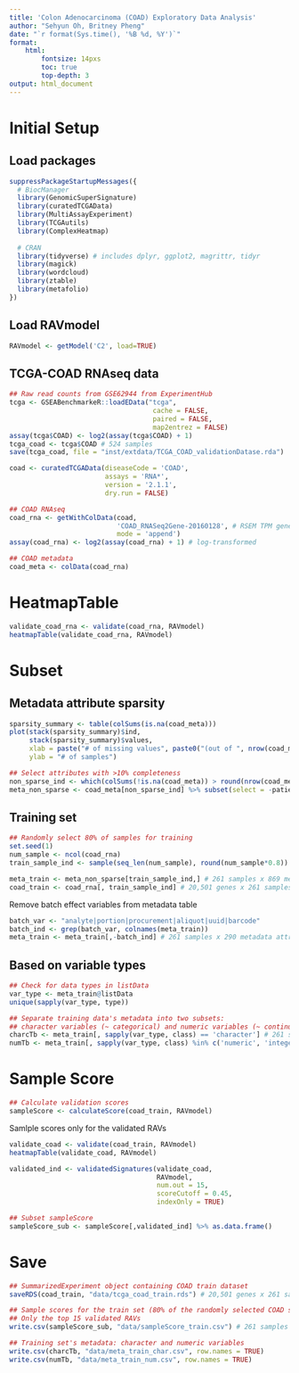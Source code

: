 ```yaml
---
title: 'Colon Adenocarcinoma (COAD) Exploratory Data Analysis'
author: "Sehyun Oh, Britney Pheng"
date: "`r format(Sys.time(), '%B %d, %Y')`"
format:
    html:
        fontsize: 14pxs
        toc: true
        top-depth: 3
output: html_document
---
```


# Initial Setup
## Load packages
```r
suppressPackageStartupMessages({
  # BiocManager
  library(GenomicSuperSignature)
  library(curatedTCGAData)
  library(MultiAssayExperiment)
  library(TCGAutils)
  library(ComplexHeatmap)
  
  # CRAN
  library(tidyverse) # includes dplyr, ggplot2, magrittr, tidyr
  library(magick)
  library(wordcloud)
  library(ztable)
  library(metafolio)
})
```

## Load RAVmodel
```r
RAVmodel <- getModel('C2', load=TRUE)
```

## TCGA-COAD RNAseq data
```r
## Raw read counts from GSE62944 from ExperimentHub
tcga <- GSEABenchmarkeR::loadEData("tcga",
                                    cache = FALSE,
                                    paired = FALSE,
                                    map2entrez = FALSE)
assay(tcga$COAD) <- log2(assay(tcga$COAD) + 1)
tcga_coad <- tcga$COAD # 524 samples
save(tcga_coad, file = "inst/extdata/TCGA_COAD_validationDatase.rda")
```

```r
coad <- curatedTCGAData(diseaseCode = 'COAD',
                        assays = 'RNA*',
                        version = '2.1.1',
                        dry.run = FALSE)
```

```r
## COAD RNAseq
coad_rna <- getWithColData(coad,
                           'COAD_RNASeq2Gene-20160128', # RSEM TPM gene expression values
                           mode = 'append')
assay(coad_rna) <- log2(assay(coad_rna) + 1) # log-transformed

## COAD metadata
coad_meta <- colData(coad_rna)
```

# HeatmapTable
```r
validate_coad_rna <- validate(coad_rna, RAVmodel)
heatmapTable(validate_coad_rna, RAVmodel)
```

# Subset
## Metadata attribute sparsity
```r
sparsity_summary <- table(colSums(is.na(coad_meta)))
plot(stack(sparsity_summary)$ind,
     stack(sparsity_summary)$values,
     xlab = paste("# of missing values", paste0("(out of ", nrow(coad_meta), ")")), 
     ylab = "# of samples")
```

```r
## Select attributes with >10% completeness
non_sparse_ind <- which(colSums(!is.na(coad_meta)) > round(nrow(coad_meta)/10))
meta_non_sparse <- coad_meta[non_sparse_ind] %>% subset(select = -patientID) # remove `patientID`
```

## Training set
```r
## Randomly select 80% of samples for training
set.seed(1)
num_sample <- ncol(coad_rna)
train_sample_ind <- sample(seq_len(num_sample), round(num_sample*0.8))

meta_train <- meta_non_sparse[train_sample_ind,] # 261 samples x 869 metadata attributes
coad_train <- coad_rna[, train_sample_ind] # 20,501 genes x 261 samples
```

Remove batch effect variables from metadata table
```r
batch_var <- "analyte|portion|procurement|aliquot|uuid|barcode"
batch_ind <- grep(batch_var, colnames(meta_train))
meta_train <- meta_train[,-batch_ind] # 261 samples x 290 metadata attributes
```

## Based on variable types
```r
## Check for data types in listData
var_type <- meta_train@listData
unique(sapply(var_type, type))

## Separate training data's metadata into two subsets: 
## character variables (~ categorical) and numeric variables (~ continuous)
charcTb <- meta_train[, sapply(var_type, class) == 'character'] # 261 samples x 182 metadata attributes (char)
numTb <- meta_train[, sapply(var_type, class) %in% c('numeric', 'integer')] # 261 samples x 108 metadata attributes (num)
```


# Sample Score
```r
## Calculate validation scores
sampleScore <- calculateScore(coad_train, RAVmodel)
```

Samlple scores only for the validated RAVs
```r
validate_coad <- validate(coad_train, RAVmodel)
heatmapTable(validate_coad, RAVmodel)

validated_ind <- validatedSignatures(validate_coad, 
                                     RAVmodel, 
                                     num.out = 15, 
                                     scoreCutoff = 0.45, 
                                     indexOnly = TRUE)

## Subset sampleScore
sampleScore_sub <- sampleScore[,validated_ind] %>% as.data.frame()
```


# Save
```r
## SummarizedExperiment object containing COAD train dataset 
saveRDS(coad_train, "data/tcga_coad_train.rds") # 20,501 genes x 261 samples

## Sample scores for the train set (80% of the randomly selected COAD samples)
## Only the top 15 validated RAVs
write.csv(sampleScore_sub, "data/sampleScore_train.csv") # 261 samples x 15 RAVs

## Training set's metadata: character and numeric variables
write.csv(charcTb, "data/meta_train_char.csv", row.names = TRUE)
write.csv(numTb, "data/meta_train_num.csv", row.names = TRUE)
```
